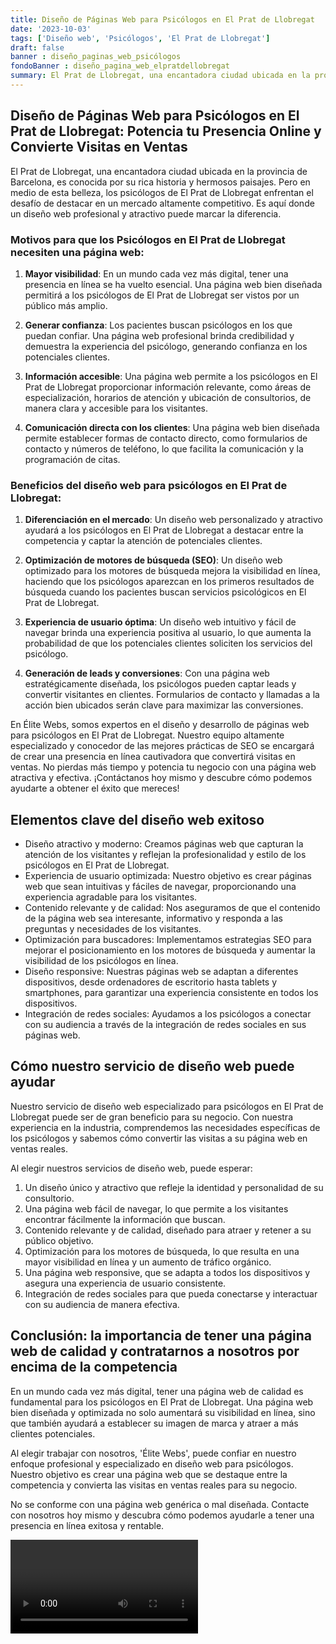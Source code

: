 ```yaml
---
title: Diseño de Páginas Web para Psicólogos en El Prat de Llobregat
date: '2023-10-03'
tags: ['Diseño web', 'Psicólogos', 'El Prat de Llobregat']
draft: false
banner : diseño_paginas_web_psicólogos
fondoBanner : diseño_pagina_web_elpratdellobregat
summary: El Prat de Llobregat, una encantadora ciudad ubicada en la provincia de Barcelona, es conocida por su rica historia y hermosos paisajes. Pero en medio de esta belleza, los psicólogos de El Prat de Llobregat enfrentan el desafío de destacar en un mercado altamente competitivo. Es aquí donde un diseño web profesional y atractivo puede marcar la diferencia.
---
```


## Diseño de Páginas Web para Psicólogos en El Prat de Llobregat: Potencia tu Presencia Online y Convierte Visitas en Ventas

El Prat de Llobregat, una encantadora ciudad ubicada en la provincia de Barcelona, es conocida por su rica historia y hermosos paisajes. Pero en medio de esta belleza, los psicólogos de El Prat de Llobregat enfrentan el desafío de destacar en un mercado altamente competitivo. Es aquí donde un diseño web profesional y atractivo puede marcar la diferencia.

### Motivos para que los Psicólogos en El Prat de Llobregat necesiten una página web:

1. **Mayor visibilidad**: En un mundo cada vez más digital, tener una presencia en línea se ha vuelto esencial. Una página web bien diseñada permitirá a los psicólogos de El Prat de Llobregat ser vistos por un público más amplio.

2. **Generar confianza**: Los pacientes buscan psicólogos en los que puedan confiar. Una página web profesional brinda credibilidad y demuestra la experiencia del psicólogo, generando confianza en los potenciales clientes.

3. **Información accesible**: Una página web permite a los psicólogos en El Prat de Llobregat proporcionar información relevante, como áreas de especialización, horarios de atención y ubicación de consultorios, de manera clara y accesible para los visitantes.

4. **Comunicación directa con los clientes**: Una página web bien diseñada permite establecer formas de contacto directo, como formularios de contacto y números de teléfono, lo que facilita la comunicación y la programación de citas.

### Beneficios del diseño web para psicólogos en El Prat de Llobregat:

1. **Diferenciación en el mercado**: Un diseño web personalizado y atractivo ayudará a los psicólogos en El Prat de Llobregat a destacar entre la competencia y captar la atención de potenciales clientes.

2. **Optimización de motores de búsqueda (SEO)**: Un diseño web optimizado para los motores de búsqueda mejora la visibilidad en línea, haciendo que los psicólogos aparezcan en los primeros resultados de búsqueda cuando los pacientes buscan servicios psicológicos en El Prat de Llobregat.

3. **Experiencia de usuario óptima**: Un diseño web intuitivo y fácil de navegar brinda una experiencia positiva al usuario, lo que aumenta la probabilidad de que los potenciales clientes soliciten los servicios del psicólogo.

4. **Generación de leads y conversiones**: Con una página web estratégicamente diseñada, los psicólogos pueden captar leads y convertir visitantes en clientes. Formularios de contacto y llamadas a la acción bien ubicados serán clave para maximizar las conversiones.

En Élite Webs, somos expertos en el diseño y desarrollo de páginas web para psicólogos en El Prat de Llobregat. Nuestro equipo altamente especializado y conocedor de las mejores prácticas de SEO se encargará de crear una presencia en línea cautivadora que convertirá visitas en ventas. No pierdas más tiempo y potencia tu negocio con una página web atractiva y efectiva. ¡Contáctanos hoy mismo y descubre cómo podemos ayudarte a obtener el éxito que mereces!

<GifSeo />

<Cta />

## Elementos clave del diseño web exitoso

- Diseño atractivo y moderno: Creamos páginas web que capturan la atención de los visitantes y reflejan la profesionalidad y estilo de los psicólogos en El Prat de Llobregat.
- Experiencia de usuario optimizada: Nuestro objetivo es crear páginas web que sean intuitivas y fáciles de navegar, proporcionando una experiencia agradable para los visitantes.
- Contenido relevante y de calidad: Nos aseguramos de que el contenido de la página web sea interesante, informativo y responda a las preguntas y necesidades de los visitantes.
- Optimización para buscadores: Implementamos estrategias SEO para mejorar el posicionamiento en los motores de búsqueda y aumentar la visibilidad de los psicólogos en línea.
- Diseño responsive: Nuestras páginas web se adaptan a diferentes dispositivos, desde ordenadores de escritorio hasta tablets y smartphones, para garantizar una experiencia consistente en todos los dispositivos.
- Integración de redes sociales: Ayudamos a los psicólogos a conectar con su audiencia a través de la integración de redes sociales en sus páginas web.

## Cómo nuestro servicio de diseño web puede ayudar

Nuestro servicio de diseño web especializado para psicólogos en El Prat de Llobregat puede ser de gran beneficio para su negocio. Con nuestra experiencia en la industria, comprendemos las necesidades específicas de los psicólogos y sabemos cómo convertir las visitas a su página web en ventas reales.

Al elegir nuestros servicios de diseño web, puede esperar:

1. Un diseño único y atractivo que refleje la identidad y personalidad de su consultorio.
2. Una página web fácil de navegar, lo que permite a los visitantes encontrar fácilmente la información que buscan.
3. Contenido relevante y de calidad, diseñado para atraer y retener a su público objetivo.
4. Optimización para los motores de búsqueda, lo que resulta en una mayor visibilidad en línea y un aumento de tráfico orgánico.
5. Una página web responsive, que se adapta a todos los dispositivos y asegura una experiencia de usuario consistente.
6. Integración de redes sociales para que pueda conectarse y interactuar con su audiencia de manera efectiva.

## Conclusión: la importancia de tener una página web de calidad y contratarnos a nosotros por encima de la competencia

En un mundo cada vez más digital, tener una página web de calidad es fundamental para los psicólogos en El Prat de Llobregat. Una página web bien diseñada y optimizada no solo aumentará su visibilidad en línea, sino que también ayudará a establecer su imagen de marca y atraer a más clientes potenciales.

Al elegir trabajar con nosotros, 'Élite Webs', puede confiar en nuestro enfoque profesional y especializado en diseño web para psicólogos. Nuestro objetivo es crear una página web que se destaque entre la competencia y convierta las visitas en ventas reales para su negocio.

No se conforme con una página web genérica o mal diseñada. Contacte con nosotros hoy mismo y descubra cómo podemos ayudarle a tener una presencia en línea exitosa y rentable.

<Video />

<CtaBot job='Psicólogos' city='El Prat de Llobregat'/>

<Gmaps query='El Prat de Llobregat+españa+maps' />